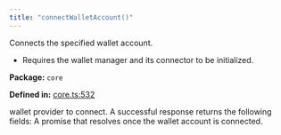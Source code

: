 ```yaml
---
title: "connectWalletAccount()"
---
```



<H3Bordered text="Overview" />

Connects the specified wallet account.

<ul>
  <li>Requires the wallet manager and its connector to be initialized.</li>
</ul>

<p><strong>Package:</strong> <code>core</code></p>

<p><strong>Defined in:</strong> <a href="https://github.com/tkhq/sdk/blob/main/packages/core/src/__clients__/core.ts#L532">core.ts:532</a></p>

<H3Bordered text="Parameters" />

<ParamField body="walletProvider" type='WalletProvider' required={true} >
  wallet provider to connect.
</ParamField>

<H3Bordered text="Response" />
A successful response returns the following fields:

<ResponseField name="returns" type="void" required={true} >
  A promise that resolves once the wallet account is connected.
</ResponseField>
